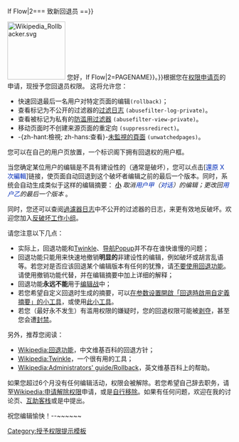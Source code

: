 {{{{{|safesubst:}}}If Flow|2=== 致新回退员 ==}}

[[File:Wikipedia_Rollbacker.svg|right|130px]]
您好，{{{{{|safesubst:}}}If Flow|2={{{{{|safesubst:}}}PAGENAME}}。}}根据您在[[Wikipedia:权限申请/申请回退权|权限申请页]]的申请，现授予您回退员权限。 这将允许您：
*快速回退最后一名用户对特定页面的编辑<code> (rollback)</code>；
*查看标记为不公开的过滤器的[[Special:AbuseLog|过滤日志]] <code>(abusefilter-log-private)</code>。
*查看被标记为私有的[[Special:AbuseFilter|防滥用过滤器]] <code>(abusefilter-view-private)</code>。
*移动页面时不创建来源页面的重定向 <code>(suppressredirect)</code>。
*-{zh-hant:檢視; zh-hans:查看}-[[Special:Unwatchedpages|未監視的頁面]] <code>(unwatchedpages)</code>。

您可以在自己的用户页放置{{tl|User Rollbacker}}，一个标识阁下拥有回退权的用户框。

当您确定某位用户的编辑是不具有建设性的（通常是破坏），您可以点击[­<font color="#002bb8">還原 X 次編輯</font>]链接，使页面自动回退到这个破坏者编辑之前的最后一个版本。同时，系统会自动生成类似于这样的编辑摘要：   <u>  '''小'''</u> ''取消<font color="#002bb8">用户甲</font>（<font color="#002bb8">对话</font>）的编辑；更改回<font color="#002bb8">用户乙</font>的最后一个版本'' 。

同时，您还可以查阅[[Special:滥用日志|過濾器日志]]中不公开的过滤器的日志，来更有效地反破坏。欢迎您加入[[Wikipedia:反破坏工作小组|反破坏工作小组]]。

请您注意以下几点：
*实际上，回退功能和[[WP:Twinkle|Twinkle]]、[[WP:POPUP|导航Popup]]并不存在谁快谁慢的问题；
*回退功能只能用来快速地撤销'''明显的'''非建设性的编辑，例如破坏或胡言乱语等。若您对是否应该回退某个编辑版本有任何的犹豫，请[[Wikipedia:AGF|不要使用回退功能]]。请使用撤销功能代替，并在编辑摘要中加上详细的解释；
*回退功能'''永远不能'''用于[[Wikipedia:编辑战|编辑战]]中；
*若您希望自定义回退时生成的摘要，可以[[Special:参数设置##mw-prefsection-gadgets|在参数设置開啟「回退時啟用自定義摘要」的小工具]]，或使用[[User:Bencmq/rollbackSummary.js|此小工具]]。
*若您（最好永不发生）有滥用权限的嫌疑时，您的回退权限可能被[[Wikipedia:申请解除权限|剥夺]]，甚至您会遭[[Wikipedia:封禁方针|封禁]]。

另外，推荐您阅读：
*[[Wikipedia:回退功能]]，中文维基百科的回退方针；
*[[Wikipedia:Twinkle]]，一个很有用的工具；
*[[:en:Wikipedia:Administrators' guide/Rollback|Wikipedia:Administrators' guide/Rollback]]{{en icon}}，英文维基百科上的帮助。

如果您超过6个月没有任何编辑活动，权限会被解除。若您希望自己辞去职务，请至[[Wikipedia:申请解除权限]]申请，或是[[Special:用户权限|自行移除]]。如果有任何问题，欢迎在我的讨论页、[[Wikipedia:互助客栈/求助|互助客栈]]或是{{IRC|wikipedia-zh}}中提出。

祝您编辑愉快！--~~<includeonly>~~</includeonly><noinclude>~~</noinclude>
<!-- Template:Rollbackgranted -->
<noinclude>[[Category:授予权限提示模板]]</noinclude>